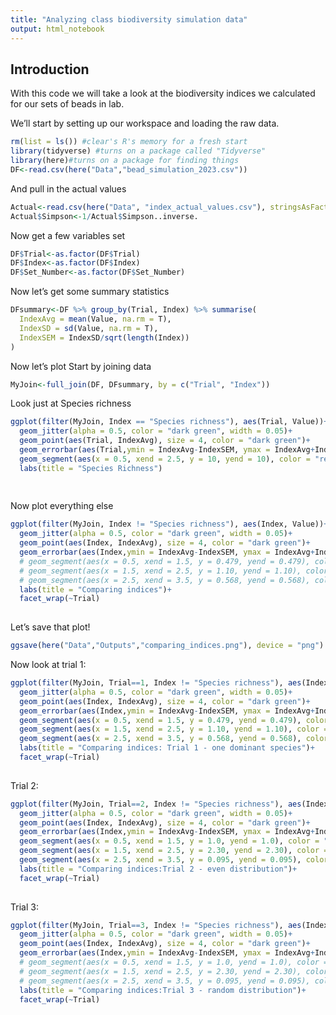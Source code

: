 ```yaml
---
title: "Analyzing class biodiversity simulation data"
output: html_notebook
---
```


## Introduction
With this code we will take a look at the biodiversity indices we calculated for our sets of beads in lab.

We'll start by setting up our workspace and loading the raw data.

```r
rm(list = ls()) #clear's R's memory for a fresh start
library(tidyverse) #turns on a package called "Tidyverse"
library(here)#turns on a package for finding things
DF<-read.csv(here("Data","bead_simulation_2023.csv"))
```
And pull in the actual values
```r
Actual<-read.csv(here("Data", "index_actual_values.csv"), stringsAsFactors = T)
Actual$Simpson<-1/Actual$Simpson..inverse.

```

Now get a few variables set
```r
DF$Trial<-as.factor(DF$Trial)
DF$Index<-as.factor(DF$Index)
DF$Set_Number<-as.factor(DF$Set_Number)
```

Now let's get some summary statistics
```r
DFsummary<-DF %>% group_by(Trial, Index) %>% summarise(
  IndexAvg = mean(Value, na.rm = T),
  IndexSD = sd(Value, na.rm = T), 
  IndexSEM = IndexSD/sqrt(length(Index))
)
```
Now let's plot
Start by joining data
```r
MyJoin<-full_join(DF, DFsummary, by = c("Trial", "Index"))
```
Look just at Species richness
```r
ggplot(filter(MyJoin, Index == "Species richness"), aes(Trial, Value))+
  geom_jitter(alpha = 0.5, color = "dark green", width = 0.05)+
  geom_point(aes(Trial, IndexAvg), size = 4, color = "dark green")+
  geom_errorbar(aes(Trial,ymin = IndexAvg-IndexSEM, ymax = IndexAvg+IndexSEM), color = "dark green", width = 0.25)+
  geom_segment(aes(x = 0.5, xend = 2.5, y = 10, yend = 10), color = "red")+
  labs(title = "Species Richness")
  
 
```

Now plot everything else
```r
ggplot(filter(MyJoin, Index != "Species richness"), aes(Index, Value))+
  geom_jitter(alpha = 0.5, color = "dark green", width = 0.05)+
  geom_point(aes(Index, IndexAvg), size = 4, color = "dark green")+
  geom_errorbar(aes(Index,ymin = IndexAvg-IndexSEM, ymax = IndexAvg+IndexSEM), color = "dark green", width = 0.25)+
  # geom_segment(aes(x = 0.5, xend = 1.5, y = 0.479, yend = 0.479), color = "red")+
  # geom_segment(aes(x = 1.5, xend = 2.5, y = 1.10, yend = 1.10), color = "red")+
  # geom_segment(aes(x = 2.5, xend = 3.5, y = 0.568, yend = 0.568), color = "red")+     
  labs(title = "Comparing indices")+
  facet_wrap(~Trial)
 
```
Let's save that plot!
```r
ggsave(here("Data","Outputs","comparing_indices.png"), device = "png")
```


Now look at trial 1:
```r
ggplot(filter(MyJoin, Trial==1, Index != "Species richness"), aes(Index, Value))+
  geom_jitter(alpha = 0.5, color = "dark green", width = 0.05)+
  geom_point(aes(Index, IndexAvg), size = 4, color = "dark green")+
  geom_errorbar(aes(Index,ymin = IndexAvg-IndexSEM, ymax = IndexAvg+IndexSEM), color = "dark green", width = 0.25)+
  geom_segment(aes(x = 0.5, xend = 1.5, y = 0.479, yend = 0.479), color = "red")+
  geom_segment(aes(x = 1.5, xend = 2.5, y = 1.10, yend = 1.10), color = "red")+
  geom_segment(aes(x = 2.5, xend = 3.5, y = 0.568, yend = 0.568), color = "red")+
  labs(title = "Comparing indices: Trial 1 - one dominant species")+
  facet_wrap(~Trial)
 
```
Trial 2:

```r
ggplot(filter(MyJoin, Trial==2, Index != "Species richness"), aes(Index, Value))+
  geom_jitter(alpha = 0.5, color = "dark green", width = 0.05)+
  geom_point(aes(Index, IndexAvg), size = 4, color = "dark green")+
  geom_errorbar(aes(Index,ymin = IndexAvg-IndexSEM, ymax = IndexAvg+IndexSEM), color = "dark green", width = 0.25)+
  geom_segment(aes(x = 0.5, xend = 1.5, y = 1.0, yend = 1.0), color = "red")+
  geom_segment(aes(x = 1.5, xend = 2.5, y = 2.30, yend = 2.30), color = "red")+
  geom_segment(aes(x = 2.5, xend = 3.5, y = 0.095, yend = 0.095), color = "red")+
  labs(title = "Comparing indices:Trial 2 - even distribution")+
  facet_wrap(~Trial)
 

```
Trial 3:

```r
ggplot(filter(MyJoin, Trial==3, Index != "Species richness"), aes(Index, Value))+
  geom_jitter(alpha = 0.5, color = "dark green", width = 0.05)+
  geom_point(aes(Index, IndexAvg), size = 4, color = "dark green")+
  geom_errorbar(aes(Index,ymin = IndexAvg-IndexSEM, ymax = IndexAvg+IndexSEM), color = "dark green", width = 0.25)+
  # geom_segment(aes(x = 0.5, xend = 1.5, y = 1.0, yend = 1.0), color = "red")+
  # geom_segment(aes(x = 1.5, xend = 2.5, y = 2.30, yend = 2.30), color = "red")+
  # geom_segment(aes(x = 2.5, xend = 3.5, y = 0.095, yend = 0.095), color = "red")+
  labs(title = "Comparing indices:Trial 3 - random distribution")+
  facet_wrap(~Trial)
 

```
